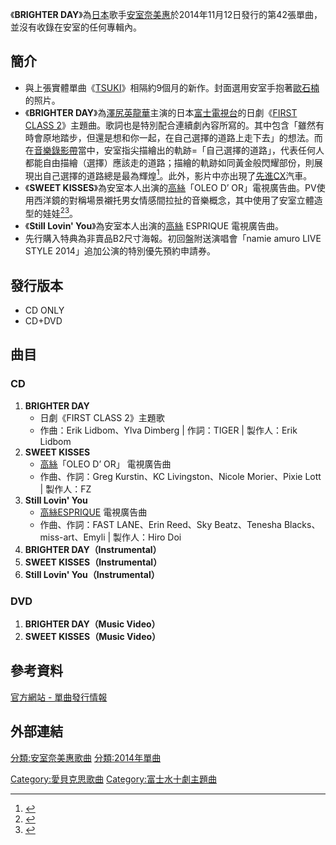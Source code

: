 {{Infobox Single
| Name           = BRIGHTER DAY <br><small>
| Artist         = [[安室奈美惠|安室奈美惠]]
| Cover          = Brighter_day.jpg
| A-side         = BRIGHTER DAY
| B-side         = SWEET KISSES<br>Still Lovin' You
| Released       = 2014年11月12日
| Format         = [[CD|CD]]、[[數位音樂下載|數位音樂下載]]
| Recorded       = 
| Genre          = [[J-POP|J-POP]], [[R&B|R&B]]
| Length         = 
| Label          = [[avex_trax|Dimension Point]]
| Writer         = TIGER、Erik Lidbom、Ylva Dimberg
| Producer       = 
| Certification  = *白金唱片（單曲下載、[[日本唱片協會|日本唱片協會]]）
| Chart position = *週間最高順位8位（[[Oricon|Oricon]]）
*2014年間順位第137位（Oricon）
| Last single    = [[TSUKI|TSUKI]]<br/>（2014年）
| This single    = '''BRIGHTER DAY'''<br/>（2014年）
| Next single    = [[Red_Carpet|Red Carpet]]<br/>（2015年）
| Misc           = 
}}
《'''BRIGHTER DAY'''》為[[日本|日本]]歌手[[安室奈美惠|安室奈美惠]]於2014年11月12日發行的第42張單曲，並沒有收錄在安室的任何專輯內。

==簡介==
*與上張實體單曲《[[TSUKI|TSUKI]]》相隔約9個月的新作。封面選用安室手抱著[[歐石楠|歐石楠]]的照片。
*《'''BRIGHTER DAY'''》為[[澤尻英龍華|澤尻英龍華]]主演的日本[[富士電視台|富士電視台]]的日劇《[[FIRST_CLASS|FIRST CLASS 2]]》主題曲。歌詞也是特別配合連續劇內容所寫的。其中包含「雖然有時會原地踏步，但還是想和你一起，在自己選擇的道路上走下去」的想法。而在[[音樂錄影帶|音樂錄影帶]]當中，安室指尖描繪出的軌跡=「自己選擇的道路」，代表任何人都能自由描繪（選擇）應該走的道路；描繪的軌跡如同黃金般閃耀部份，則展現出自己選擇的道路總是最為輝煌<ref>{{cite web |url=http://www.zh-tw.barks.jp/news/?id=1000003416 |title=<span lang=zh>安室奈美惠，用指尖描繪並選擇的道路。公佈新歌「BRIGHTER DAY」的MV</span> |accessdate=2014-11-13 |language=zh |work= |publisher=barks |date=2014-11-13 |archive-url=https://web.archive.org/web/20150319183425/http://www.zh-tw.barks.jp/news/?id=1000003416 |archive-date=2015-03-19 |dead-url=yes }}</ref>。此外，影片中亦出現了[[先進CX|先進CX]]汽車。
*《'''SWEET KISSES'''》為安室本人出演的[[高絲|高絲]]「OLEO D’ OR」電視廣告曲。PV使用西洋鏡的對稱場景襯托男女情感間拉扯的音樂概念，其中使用了安室立體造型的娃娃<ref>{{cite web |url=https://tw.celebrity.yahoo.com/news/%E5%AE%89%E5%AE%A4%E5%A5%88%E7%BE%8E%E6%83%A0%E6%96%B0%E6%9B%B2%E6%90%AD%E6%97%A5%E5%8A%87-%E6%99%82%E5%B0%9A%E6%83%A1%E9%AD%94-%E6%9C%AC%E9%80%B1%E6%AD%A3%E5%BC%8F%E4%B8%8A%E5%B8%82-085244042.html |title=<span lang=zh>安室奈美惠新曲搭日劇「時尚惡魔」 本週正式上市</span> |accessdate=2014-11-20 |language=zh |work= |publisher=Yahoo.tw |date=2014-11-20 |archive-date=2019-02-15 |archive-url=https://web.archive.org/web/20190215152152/https://tw.celebrity.yahoo.com/news/%E5%AE%89%E5%AE%A4%E5%A5%88%E7%BE%8E%E6%83%A0%E6%96%B0%E6%9B%B2%E6%90%AD%E6%97%A5%E5%8A%87-%E6%99%82%E5%B0%9A%E6%83%A1%E9%AD%94-%E6%9C%AC%E9%80%B1%E6%AD%A3%E5%BC%8F%E4%B8%8A%E5%B8%82-085244042.html |dead-url=no }}</ref><ref>{{cite web |url=http://www.billboard-japan.com/d_news/detail/23832 |title=<span lang=ja>安室奈美恵 最新シングル本日発売“男女の駆け引き”表現したMVも話題 </span> |accessdate=2014-11-12 |language=ja |work= |publisher=Billboard Japan |date=2014-11-12 |archive-date=2016-03-04 |archive-url=https://web.archive.org/web/20160304112058/http://www.billboard-japan.com/d_news/detail/23832 |dead-url=no }}</ref>。
*《'''Still Lovin' You'''》為安室本人出演的[[高絲|高絲]] ESPRIQUE 電視廣告曲。
*先行購入特典為非賣品B2尺寸海報。初回盤附送演唱會「namie amuro LIVE STYLE 2014」追加公演的特別優先預約申請券。

==發行版本==
*CD ONLY
*CD+DVD
==曲目==
===CD===
#'''BRIGHTER DAY'''
#*日劇《FIRST CLASS 2》主題歌
#*作曲：Erik Lidbom、Ylva Dimberg | 作詞：TIGER | 製作人：Erik Lidbom
#'''SWEET KISSES'''
#*[[高絲|高絲]]「OLEO D’ OR」 電視廣告曲
#*作曲、作詞：Greg Kurstin、KC Livingston、Nicole Morier、Pixie Lott | 製作人：FZ
#'''Still Lovin' You'''
#*[[高絲|高絲]]ESPRIQUE 電視廣告曲
#*作曲、作詞：FAST LANE、Erin Reed、Sky Beatz、Tenesha Blacks、miss-art、Emyli | 製作人：Hiro Doi
#'''BRIGHTER DAY（Instrumental）'''
#'''SWEET KISSES（Instrumental）'''
#'''Still Lovin' You（Instrumental）'''

===DVD===
#'''BRIGHTER DAY（Music Video）'''
#'''SWEET KISSES（Music Video）'''

==參考資料==
<references/>
[https://web.archive.org/web/20141024121035/http://namieamuro.jp/news/news.php?nID=VFu8duU9iU 官方網站 - 單曲發行情報]
==外部連結==
{{安室奈美惠}}{{富士水十劇主題曲2010年代前半部}}[[分類:安室奈美惠歌曲|分類:安室奈美惠歌曲]]
[[分類:2014年單曲|分類:2014年單曲]]
[[Category:愛貝克思歌曲|Category:愛貝克思歌曲]]
[[Category:富士水十劇主題曲|Category:富士水十劇主題曲]]